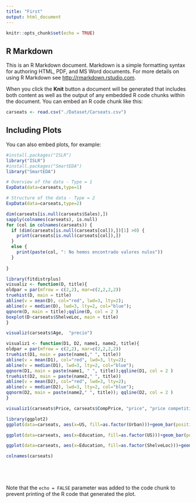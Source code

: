 ```yaml
---
title: "First"
output: html_document
---
```


```r
knitr::opts_chunk$set(echo = TRUE)
```

## R Markdown

This is an R Markdown document. Markdown is a simple formatting syntax for authoring HTML, PDF, and MS Word documents. For more details on using R Markdown see <http://rmarkdown.rstudio.com>.

When you click the **Knit** button a document will be generated that includes both content as well as the output of any embedded R code chunks within the document. You can embed an R code chunk like this:

```r
carseats <- read.csv("./Dataset/Carseats.csv")

```

## Including Plots

You can also embed plots, for example:

```r
#install.packages("ISLR")
library("ISLR")
#install.packages("SmartEDA")
library("SmartEDA")
```

```r
# Overview of the data - Type = 1
ExpData(data=carseats,type=1)

# Structure of the data - Type = 2
ExpData(data=carseats,type=2)

```


```r
dim(carseats[is.null(carseats$Sales),])
sapply(colnames(carseats), is.null)
for (col in colnames(carseats)) {
  if (dim(carseats[is.null(carseats[col]),])[1] >0) {
    print(carseats[is.null(carseats[col]),])
  }
  else {
    print(paste(col, ": No hemos encontrado valores nulos"))
  }
  
}

```


```r
library(fitdistrplus)
visualiz <- function(D, title){
oldpar = par(mfrow = c(2,2), mar=c(2,2,2,2))
truehist(D, main = title)
abline(v = mean(D), col="red", lwd=3, lty=2);
abline(v = median(D), lwd=3, lty=2, col="blue");
qqnorm(D, main = title);qqline(D, col = 2 )
boxplot(D~carseats$ShelveLoc, main = title)
}
```


```r
visualiz(carseats$Age,  "precio")
```


```r
visualiz1 <- function(D1, D2, name1, name2, title){
oldpar = par(mfrow = c(2,2), mar=c(2,2,2,2))
truehist(D1, main = paste(name1," ", title))
abline(v = mean(D1), col="red", lwd=3, lty=2);
abline(v = median(D1), lwd=3, lty=2, col="blue");
qqnorm(D1, main = paste(name1, " ", title));qqline(D1, col = 2 )
truehist(D2, main = paste(name2," ", title))
abline(v = mean(D2), col="red", lwd=3, lty=2);
abline(v = median(D2), lwd=3, lty=2, col="blue");
qqnorm(D2, main = paste(name2," ", title)); qqline(D2, col = 2 )
}
```


```r
visualiz1(carseats$Price, carseats$CompPrice, "price", "price competition", "Price vs competition")
```


```r
library(ggplot2)
ggplot(data=carseats, aes(x=US, fill=as.factor(Urban)))+geom_bar(position = 'fill')+facet_wrap(~ShelveLoc)+ scale_fill_manual(values=c("#008000", "black"))

ggplot(data=carseats, aes(x=Education, fill=as.factor(US)))+geom_bar(position = 'fill')+facet_wrap(~ShelveLoc)+ scale_fill_manual(values=c("#008000", "black", "red"))

ggplot(data=carseats, aes(x=Education, fill=as.factor(ShelveLoc)))+geom_bar(position = 'fill')+facet_wrap(~US)+ scale_fill_manual(values=c("#008000", "black", "red"))
```


```r
colnames(carseats)
```


```r
```


```r
```


```r
```


```r
```

Note that the `echo = FALSE` parameter was added to the code chunk to prevent printing of the R code that generated the plot.
